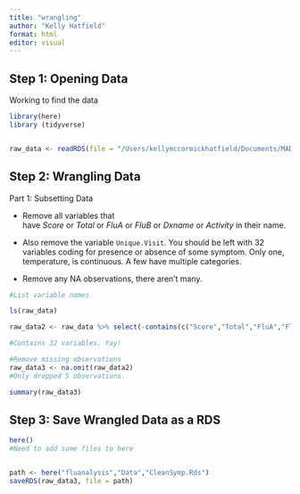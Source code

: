 ```yaml
---
title: "wrangling"
author: "Kelly Hatfield"
format: html
editor: visual
---
```


## Step 1: Opening Data

Working to find the data

```r
library(here)
library (tidyverse)


raw_data <- readRDS(file = "/Users/kellymccormickhatfield/Documents/MADA 2023/kellyhatfield-MADA-portfolio/fluanalysis/Data/SympAct_Any_Pos.Rda")

```

## Step 2: Wrangling Data

Part 1: Subsetting Data

-   Remove all variables that have *Score* or *Total* or *FluA* or *FluB* or *Dxname* or *Activity* in their name. 

-   Also remove the variable `Unique.Visit`. You should be left with 32 variables coding for presence or absence of some symptom. Only one, temperature, is continuous. A few have multiple categories.

-   Remove any NA observations, there aren't many.

```r

#List variable names

ls(raw_data)

raw_data2 <- raw_data %>% select(-contains(c("Score","Total","FluA","FluB","Dxname", "Activity"))) %>% select(-contains(c("Unique.Visit")))

#Contains 32 variables. Yay!

#Remove missing observations
raw_data3 <- na.omit(raw_data2)
#Only dropped 5 observations. 

summary(raw_data3)


```

## Step 3: Save Wrangled Data as a RDS

```r
here()
#Need to add some files to here


path <- here("fluanalysis","Data","CleanSymp.Rds")
saveRDS(raw_data3, file = path)
```
